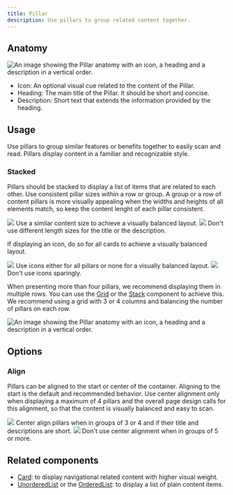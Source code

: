 ```yaml
---
title: Pillar
description: Use pillars to group related content together.
---
```



## Anatomy

![An image showing the Pillar anatomy with an icon, a heading and a description in a vertical order.](https://github.com/primer/brand/assets/912236/c52debd2-4277-42c9-9a73-bd6bd087dd1e)

- Icon: An optional visual cue related to the content of the Pillar.
- Heading: The main title of the Pillar. It should be short and concise.
- Description: Short text that extends the information provided by the heading.

## Usage

Use pillars to group similar features or benefits together to easily scan and read. Pillars display content in a familiar and recognizable style.

### Stacked

Pillars should be stacked to display a list of items that are related to each other. Use consistent pillar sizes within a row or group. A group or a row of content pillars is more visually appealing when the widths and heights of all elements match, so keep the content lenght of each pillar consistent.

<DoDontContainer>
  <Do>
    <img src="https://github.com/primer/brand/assets/912236/6fd15d68-91cc-446f-a813-c873aad9a8e7" />
    <Caption>
      Use a similar content size to achieve a visually balanced layout.
    </Caption>
  </Do>
  <Dont>
    <img src="https://github.com/primer/brand/assets/912236/4b33e84c-841a-43b1-a96b-5cec60ae0353" />
    <Caption>
      Don't use different length sizes for the title or the description.
    </Caption>
  </Dont>
</DoDontContainer>

If displaying an icon, do so for all cards to achieve a visually balanced layout.

<DoDontContainer>
  <Do>
    <img src="https://github.com/primer/brand/assets/912236/94dc144a-dffa-45a0-a77f-b0b830e669bc" />
    <Caption>
      Use icons either for all pillars or none for a visually balanced layout.
    </Caption>
  </Do>
  <Dont>
    <img src="https://github.com/primer/brand/assets/912236/8ddb7a7b-396b-44c2-9cbd-e6a44eb13710" />
    <Caption>Don't use icons sparingly.</Caption>
  </Dont>
</DoDontContainer>

When presenting more than four pillars, we recommend displaying them in multiple rows. You can use the [Grid](/components/Grid) or the [Stack](/components/Stack) component to achieve this. We recommend using a grid with 3 or 4 columns and balancing the number of pillars on each row.

![An image showing the Pillar anatomy with an icon, a heading and a description in a vertical order.](https://github.com/primer/brand/assets/912236/1d031ae9-bf4e-4e19-a7b7-c8cc0b7e5940)

## Options

### Align

Pillars can be aligned to the start or center of the container. Aligning to the start is the default and recommended behavior. Use center alignment only when displaying a maximum of 4 pillars and the overall page design calls for this alignment, so that the content is visually balanced and easy to scan.

<DoDontContainer>
  <Do>
    <img src="https://github.com/primer/brand/assets/912236/964e82b4-ea5f-436c-aece-bc0b82f49852" />
    <Caption>
      Center align pillars when in groups of 3 or 4 and if their title and
      descriptions are short.
    </Caption>
  </Do>
  <Dont>
    <img src="https://github.com/primer/brand/assets/912236/a9be67a6-79e0-460b-b3e3-44bb72e096a2" />
    <Caption>Don't use center alignment when in groups of 5 or more.</Caption>
  </Dont>
</DoDontContainer>

## Related components

- [Card](/components/Card): to display navigational related content with higher visual weight.
- [UnorderedList](/components/UnorderedList) or the [OrderedList](/components/OrderedList): to display a list of plain content items.

